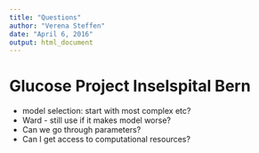 ```yaml
---
title: "Questions"
author: "Verena Steffen"
date: "April 6, 2016"
output: html_document
---
```


# Glucose Project Inselspital Bern

- model selection: start with most complex etc?
- Ward - still use if it makes model worse?
- Can we go through parameters?
- Can I get access to computational resources?
